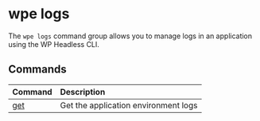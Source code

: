 # wpe logs

The `wpe logs` command group allows you to manage logs in an application using the WP Headless CLI.

## Commands

| Command      | Description                          |
| :----------- | :----------------------------------- |
| [get](./get) | Get the application environment logs |
